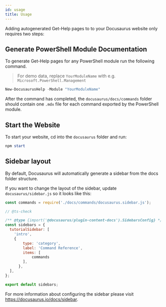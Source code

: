 ```yaml
---
id: usage
title: Usage
---
```


Adding autogenerated Get-Help pages to to your Docusaurus website only requires two steps:

## Generate PowerShell Module Documentation

To generate Get-Help pages for any PowerShell module run the following command.

> For demo data, replace `YourModuleName` with e.g. `Microsoft.PowerShell.Management`

```powershell
New-DocusaurusHelp -Module "YourModuleName"
```

After the command has completed, the `docusaurus/docs/commands` folder
should contain one `.mdx` file for each command exported by the PowerShell module.

## Start the Website

To start your website, cd into the `docusaurus` folder and run:

```powershell
npm start
```

## Sidebar layout

By default, Docusaurus will automatically generate a sidebar from the docs folder structure.

If you want to change the layout of the sidebar, update `docusaurus/sidebar.js` so it looks like this:

```js
const commands = require('./docs/commands/docusaurus.sidebar.js');

// @ts-check

/** @type {import('@docusaurus/plugin-content-docs').SidebarsConfig} */
const sidebars = {
  tutorialSidebar: [
    'intro',
    {
        type: 'category',
        label: 'Command Reference',
        items: [
            commands
        ],
      },
  ],
};

export default sidebars;
```

For more information about configuring the sidebar please visit https://docusaurus.io/docs/sidebar.
